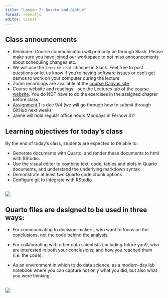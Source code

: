 ```yaml
---
title: "Lesson 2: Quarto and GitHub"
format: revealjs
editor: visual
---
```


## Class announcements

-   Reminder: Course communication will primarily be through Slack. Please make sure you have joined our workspace to not miss announcements about scheduling changes etc.
-   We will use the `lecture-chat` channel in Slack. Feel free to post questions or let us know if you're having software issues or can't get demos to work on your computer during the lecture
-   Zoom recordings are available at the [course Canvas site](https://canvas.cornell.edu/courses/76776)
-   Course website and readings - see the Lectures tab of the [course website](https://nt246.github.io/NTRES-6100-data-science/lesson2-rmarkdown-github.html). You do NOT have to do the exercises in the assigned chapter before class
-   [Assignment 1](https://github.com/nt246/NTRES-6100-data-science/blob/main/assignments/assignment_1.md) is due 9/4 (we will go through how to submit through GitHub next week)
-   Jaime will hold regular office hours Mondays in Fernow 311

## Learning objectives for today's class

By the end of today’s class, students are expected to be able to:

-   Generate documents with Quarto, and render these documents to html with RStudio.
-   Use the visual editor to combine text, code, tables and plots in Quarto documents, and understand the underlying markdown syntax
-   Demonstrate at least two Quarto code chunk options
-   Configure git to integrate with RStudio

## ![](images/clipboard-1603190774.png)

## Quarto files are designed to be used in three ways:

-   For communicating to decision-makers, who want to focus on the conclusions, not the code behind the analysis.

-   For collaborating with other data scientists (including future you!), who are interested in both your conclusions, and how you reached them (i.e. the code).

-   As an environment in which to do data science, as a modern-day lab notebook where you can capture not only what you did, but also what you were thinking.


## ![](images/clipboard-3610724621.png)


